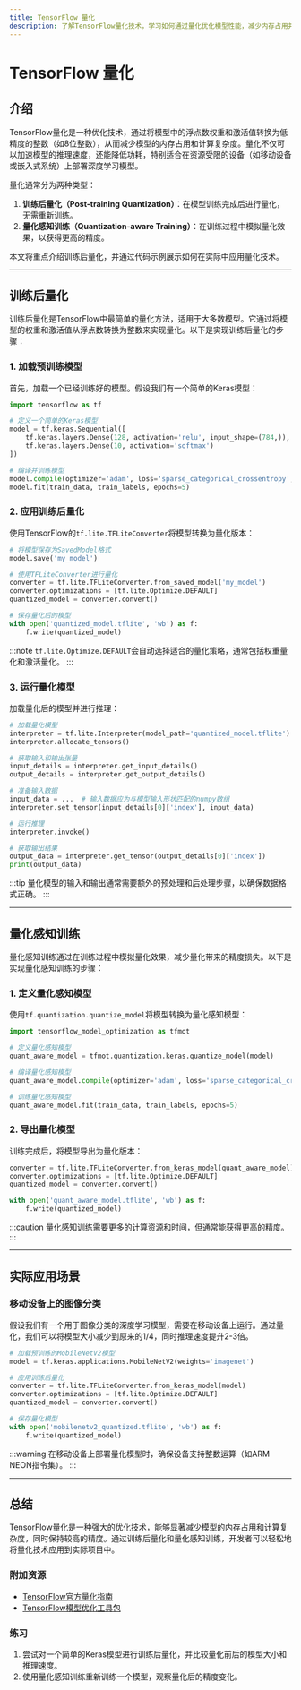 ```yaml
---
title: TensorFlow 量化
description: 了解TensorFlow量化技术，学习如何通过量化优化模型性能，减少内存占用并加速推理。
---
```


# TensorFlow 量化

## 介绍

TensorFlow量化是一种优化技术，通过将模型中的浮点数权重和激活值转换为低精度的整数（如8位整数），从而减少模型的内存占用和计算复杂度。量化不仅可以加速模型的推理速度，还能降低功耗，特别适合在资源受限的设备（如移动设备或嵌入式系统）上部署深度学习模型。

量化通常分为两种类型：
1. **训练后量化（Post-training Quantization）**：在模型训练完成后进行量化，无需重新训练。
2. **量化感知训练（Quantization-aware Training）**：在训练过程中模拟量化效果，以获得更高的精度。

本文将重点介绍训练后量化，并通过代码示例展示如何在实际中应用量化技术。

---

## 训练后量化

训练后量化是TensorFlow中最简单的量化方法，适用于大多数模型。它通过将模型的权重和激活值从浮点数转换为整数来实现量化。以下是实现训练后量化的步骤：

### 1. 加载预训练模型

首先，加载一个已经训练好的模型。假设我们有一个简单的Keras模型：

```python
import tensorflow as tf

# 定义一个简单的Keras模型
model = tf.keras.Sequential([
    tf.keras.layers.Dense(128, activation='relu', input_shape=(784,)),
    tf.keras.layers.Dense(10, activation='softmax')
])

# 编译并训练模型
model.compile(optimizer='adam', loss='sparse_categorical_crossentropy', metrics=['accuracy'])
model.fit(train_data, train_labels, epochs=5)
```

### 2. 应用训练后量化

使用TensorFlow的`tf.lite.TFLiteConverter`将模型转换为量化版本：

```python
# 将模型保存为SavedModel格式
model.save('my_model')

# 使用TFLiteConverter进行量化
converter = tf.lite.TFLiteConverter.from_saved_model('my_model')
converter.optimizations = [tf.lite.Optimize.DEFAULT]
quantized_model = converter.convert()

# 保存量化后的模型
with open('quantized_model.tflite', 'wb') as f:
    f.write(quantized_model)
```

:::note
`tf.lite.Optimize.DEFAULT`会自动选择适合的量化策略，通常包括权重量化和激活量化。
:::

### 3. 运行量化模型

加载量化后的模型并进行推理：

```python
# 加载量化模型
interpreter = tf.lite.Interpreter(model_path='quantized_model.tflite')
interpreter.allocate_tensors()

# 获取输入和输出张量
input_details = interpreter.get_input_details()
output_details = interpreter.get_output_details()

# 准备输入数据
input_data = ...  # 输入数据应为与模型输入形状匹配的numpy数组
interpreter.set_tensor(input_details[0]['index'], input_data)

# 运行推理
interpreter.invoke()

# 获取输出结果
output_data = interpreter.get_tensor(output_details[0]['index'])
print(output_data)
```

:::tip
量化模型的输入和输出通常需要额外的预处理和后处理步骤，以确保数据格式正确。
:::

---

## 量化感知训练

量化感知训练通过在训练过程中模拟量化效果，减少量化带来的精度损失。以下是实现量化感知训练的步骤：

### 1. 定义量化感知模型

使用`tf.quantization.quantize_model`将模型转换为量化感知模型：

```python
import tensorflow_model_optimization as tfmot

# 定义量化感知模型
quant_aware_model = tfmot.quantization.keras.quantize_model(model)

# 编译量化感知模型
quant_aware_model.compile(optimizer='adam', loss='sparse_categorical_crossentropy', metrics=['accuracy'])

# 训练量化感知模型
quant_aware_model.fit(train_data, train_labels, epochs=5)
```

### 2. 导出量化模型

训练完成后，将模型导出为量化版本：

```python
converter = tf.lite.TFLiteConverter.from_keras_model(quant_aware_model)
converter.optimizations = [tf.lite.Optimize.DEFAULT]
quantized_model = converter.convert()

with open('quant_aware_model.tflite', 'wb') as f:
    f.write(quantized_model)
```

:::caution
量化感知训练需要更多的计算资源和时间，但通常能获得更高的精度。
:::

---

## 实际应用场景

### 移动设备上的图像分类

假设我们有一个用于图像分类的深度学习模型，需要在移动设备上运行。通过量化，我们可以将模型大小减少到原来的1/4，同时推理速度提升2-3倍。

```python
# 加载预训练的MobileNetV2模型
model = tf.keras.applications.MobileNetV2(weights='imagenet')

# 应用训练后量化
converter = tf.lite.TFLiteConverter.from_keras_model(model)
converter.optimizations = [tf.lite.Optimize.DEFAULT]
quantized_model = converter.convert()

# 保存量化模型
with open('mobilenetv2_quantized.tflite', 'wb') as f:
    f.write(quantized_model)
```

:::warning
在移动设备上部署量化模型时，确保设备支持整数运算（如ARM NEON指令集）。
:::

---

## 总结

TensorFlow量化是一种强大的优化技术，能够显著减少模型的内存占用和计算复杂度，同时保持较高的精度。通过训练后量化和量化感知训练，开发者可以轻松地将量化技术应用到实际项目中。

### 附加资源
- [TensorFlow官方量化指南](https://www.tensorflow.org/lite/performance/post_training_quantization)
- [TensorFlow模型优化工具包](https://www.tensorflow.org/model_optimization)

### 练习
1. 尝试对一个简单的Keras模型进行训练后量化，并比较量化前后的模型大小和推理速度。
2. 使用量化感知训练重新训练一个模型，观察量化后的精度变化。